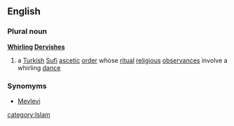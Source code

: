 ==English==
===Plural noun===
{{wikipediapar|Mevlevi}}
'''[[whirling|Whirling]] [[Dervish]]es'''
# a [[Turkish]] [[Sufi]] [[ascetic]] [[order]] whose [[ritual]] [[religious]] [[observance]]s involve a whirling [[dance]]
===Synomyms===
*[[Mevlevi]]
[[category:Islam]]